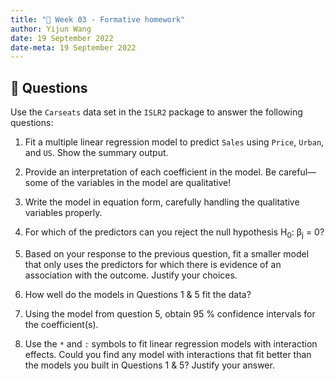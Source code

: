 ```yaml
---
title: "📝 Week 03 - Formative homework"
author: Yijun Wang
date: 19 September 2022
date-meta: 19 September 2022
---
```


##  🎯 Questions

Use the `Carseats` data set in the `ISLR2` package to answer the following questions:

1. Fit a multiple linear regression model to predict `Sales` using `Price`, `Urban`, and `US`. Show the summary output.

2. Provide an interpretation of each coefficient in the model. Be careful—some of the variables in the model are qualitative!

3. Write the model in equation form, carefully handling the qualitative variables properly.

4. For which of the predictors can you reject the null hypothesis H<sub>0</sub>: β<sub>j</sub> = 0?

5. Based on your response to the previous question, fit a smaller model that only uses the predictors for which there is evidence of an association with the outcome. Justify your choices.

6. How well do the models in Questions 1 & 5 fit the data?

7. Using the model from question 5, obtain 95 % confidence intervals for the coefficient(s).

8. Use the `*` and `:` symbols to fit linear regression models with interaction effects. Could you find any model with interactions that fit better than the models you built in Questions 1 & 5? Justify your answer. 
